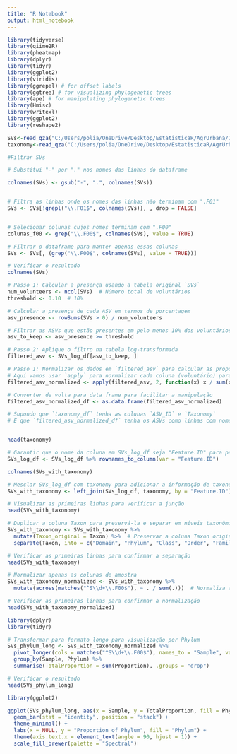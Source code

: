 ```yaml
---
title: "R Notebook"
output: html_notebook
---
```


```r


library(tidyverse)
library(qiime2R)
library(pheatmap)
library(dplyr)
library(tidyr)
library(ggplot2)
library(viridis)
library(ggrepel) # for offset labels
library(ggtree) # for visualizing phylogenetic trees
library(ape) # for manipulating phylogenetic trees
library(Hmisc)
library(writexl)
library(ggplot2)
library(reshape2)

```

```r
SVs<-read_qza("C:/Users/polia/OneDrive/Desktop/EstatisticaR/AgrUrbana/16S_AgriUrbana/table.qza")$data
taxonomy<-read_qza("C:/Users/polia/OneDrive/Desktop/EstatisticaR/AgrUrbana/16S_AgriUrbana/taxonomy_silva.qza")$data

```
 
```r

#Filtrar SVs

# Substitui "-" por "." nos nomes das linhas do dataframe

colnames(SVs) <- gsub("-", ".", colnames(SVs))


# Filtra as linhas onde os nomes das linhas não terminam com ".F01"
SVs <- SVs[!grepl("\\.F01$", colnames(SVs)), , drop = FALSE]


# Selecionar colunas cujos nomes terminam com ".F00"
colunas_f00 <- grep("\\.F00$", colnames(SVs), value = TRUE)

# Filtrar o dataframe para manter apenas essas colunas
SVs <- SVs[, (grep("\\.F00$", colnames(SVs), value = TRUE))]

# Verificar o resultado
colnames(SVs)

```


```r
# Passo 1: Calcular a presença usando a tabela original `SVs`
num_volunteers <- ncol(SVs)  # Número total de voluntários
threshold <- 0.10  # 10%

# Calcular a presença de cada ASV em termos de porcentagem
asv_presence <- rowSums(SVs > 0) / num_volunteers

# Filtrar as ASVs que estão presentes em pelo menos 10% dos voluntários
asv_to_keep <- asv_presence >= threshold

# Passo 2: Aplique o filtro na tabela log-transformada
filtered_asv <- SVs_log_df[asv_to_keep, ]

```

```r
# Passo 1: Normalizar os dados em `filtered_asv` para calcular as proporções
# Aqui vamos usar `apply` para normalizar cada coluna (voluntário) para que as somas sejam iguais a 1
filtered_asv_normalized <- apply(filtered_asv, 2, function(x) x / sum(x))

# Converter de volta para data frame para facilitar a manipulação
filtered_asv_normalized_df <- as.data.frame(filtered_asv_normalized)

# Supondo que `taxonomy_df` tenha as colunas `ASV_ID` e `Taxonomy`
# E que `filtered_asv_normalized_df` tenha os ASVs como linhas com nomes nas linhas


head(taxonomy)

# Garantir que o nome da coluna em SVs_log_df seja "Feature.ID" para permitir a junção
SVs_log_df <- SVs_log_df %>% rownames_to_column(var = "Feature.ID")

colnames(SVs_with_taxonomy)

# Mesclar SVs_log_df com taxonomy para adicionar a informação de taxonomia
SVs_with_taxonomy <- left_join(SVs_log_df, taxonomy, by = "Feature.ID")

# Visualizar as primeiras linhas para verificar a junção
head(SVs_with_taxonomy)


```

```r
# Duplicar a coluna Taxon para preservá-la e separar em níveis taxonômicos
SVs_with_taxonomy <- SVs_with_taxonomy %>%
  mutate(Taxon_original = Taxon) %>%  # Preservar a coluna Taxon original
  separate(Taxon, into = c("Domain", "Phylum", "Class", "Order", "Family", "Genus", "Species"), sep = "; ", fill = "right", extra = "merge")

# Verificar as primeiras linhas para confirmar a separação
head(SVs_with_taxonomy)

```
```r
# Normalizar apenas as colunas de amostra
SVs_with_taxonomy_normalized <- SVs_with_taxonomy %>%
  mutate(across(matches("^S\\d+\\.F00$"), ~ . / sum(.)))  # Normaliza apenas colunas que seguem o padrão de amostras

# Verificar as primeiras linhas para confirmar a normalização
head(SVs_with_taxonomy_normalized)


```
```r
library(dplyr)
library(tidyr)

# Transformar para formato longo para visualização por Phylum
SVs_phylum_long <- SVs_with_taxonomy_normalized %>%
  pivot_longer(cols = matches("^S\\d+\\.F00$"), names_to = "Sample", values_to = "Proportion") %>%
  group_by(Sample, Phylum) %>%
  summarise(TotalProportion = sum(Proportion), .groups = "drop")

# Verificar o resultado
head(SVs_phylum_long)


```
```r
library(ggplot2)

ggplot(SVs_phylum_long, aes(x = Sample, y = TotalProportion, fill = Phylum)) +
  geom_bar(stat = "identity", position = "stack") +
  theme_minimal() +
  labs(x = NULL, y = "Proportion of Phylum", fill = "Phylum") +
  theme(axis.text.x = element_text(angle = 90, hjust = 1)) +
  scale_fill_brewer(palette = "Spectral")

```
